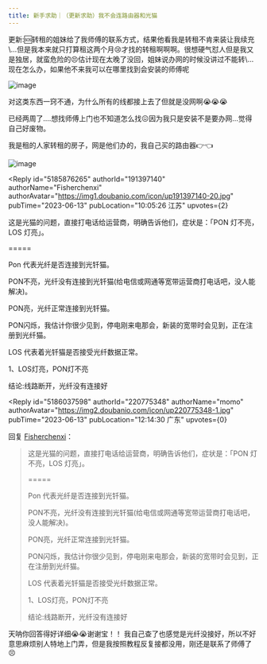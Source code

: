 ```yaml
---
title: 新手求助｜（更新求助）我不会连路由器和光猫
---
```



<Forum groupName="我不会XX｜我的人..." groupUrl="https://www.douban.com/group/736428/" archivedAt="2025-05-16T14:28:40.206Z">
  <Post
    id="290061338"
    title="新手求助｜（更新求助）我不会连路由器和光猫"
    url="https://www.douban.com/group/topic/290061338/?_spm_id=MjIwNzc1MzQ4"
    pubTime="2023-06-13"
    highlightUserId="191397140"
  >
更新:🆘转租的姐妹给了我师傅的联系方式，结果他看我是转租不肯来装让我续充\...但是我本来就只打算租这两个月😢才找的转租啊啊啊。很想硬气怼人但是我又是独居，就蛮危险的😣估计现在太晚了没回，姐妹说办网的时候没讲过不能转\...现在怎么办，如果他不来我可以在哪里找到会安装的师傅呢

![image](https://img2.doubanio.com/view/group_topic/l/public/p612955471.webp)

对这类东西一窍不通，为什么所有的线都接上去了但就是没网啊😭😭😭

已经两周了\....想找师傅上门也不知道怎么找😖因为我只是安装不是要办网\...觉得自己好废物。

我是租的人家转租的房子，网是他们办的，我自己买的路由器👉👈

![image](https://img3.doubanio.com/view/group_topic/l/public/p612752057.webp)

<Reply
  id="5185876265"
  authorId="191397140"
  authorName="Fisherchenxi"
  authorAvatar="https://img1.doubanio.com/icon/up191397140-20.jpg"
  pubTime="2023-06-13"
  pubLocation="10:05:26 江苏"
  upvotes={2}
>
这是光猫的问题，直接打电话给运营商，明确告诉他们，症状是：「PON
灯不亮，LOS 灯亮」。

=====

Pon 代表光纤是否连接到光钎猫。

PON不亮，光纤没有连接到光钎猫(给电信或网通等宽带运营商打电话吧，没人能解决)。

PON亮，光纤正常连接到光钎猫。

PON闪烁，我估计你很少见到，停电刚来电那会，新装的宽带时会见到，正在注册到光纤猫。

LOS 代表着光钎猫是否接受光纤数据正常。

1、LOS灯亮，PON灯不亮

结论:线路断开，光纤没有连接好
</Reply>

<Reply
  id="5186037598"
  authorId="220775348"
  authorName="momo"
  authorAvatar="https://img2.doubanio.com/icon/up220775348-1.jpg"
  pubTime="2023-06-13"
  pubLocation="12:14:30 广东"
  upvotes={0}
>
回复 [Fisherchenxi](https://www.douban.com/people/191397140/)：
 > 这是光猫的问题，直接打电话给运营商，明确告诉他们，症状是：「PON
> 灯不亮，LOS 灯亮」。
> 
> =====
> 
> Pon 代表光纤是否连接到光钎猫。
> 
> PON不亮，光纤没有连接到光钎猫(给电信或网通等宽带运营商打电话吧，没人能解决)。
> 
> PON亮，光纤正常连接到光钎猫。
> 
> PON闪烁，我估计你很少见到，停电刚来电那会，新装的宽带时会见到，正在注册到光纤猫。
> 
> LOS 代表着光钎猫是否接受光纤数据正常。
> 
> 1、LOS灯亮，PON灯不亮
> 
> 结论:线路断开，光纤没有连接好

天呐你回答得好详细😭😭谢谢宝！！
我自己查了也感觉是光纤没接好，所以不好意思麻烦别人特地上门弄，但是我按照教程反复接都没用，刚还是联系了师傅了😣
</Reply>
  </Post>
</Forum>
